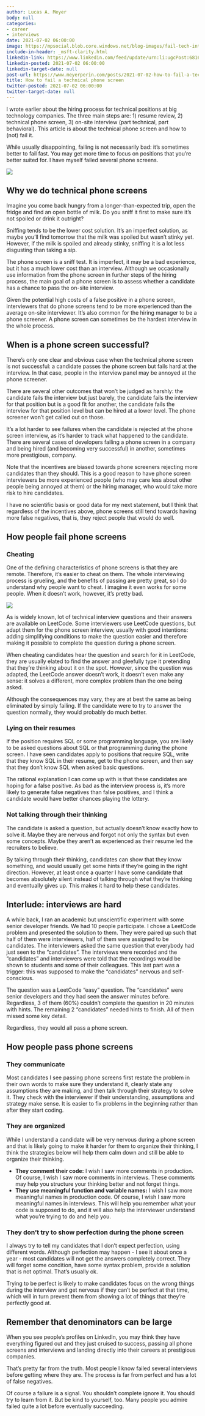 ```yaml
---
author: Lucas A. Meyer
body: null
categories:
- career
- interviews
date: 2021-07-02 06:00:00
image: https://mpsocial.blob.core.windows.net/blog-images/fail-tech-interview.jpg
include-in-header: _msft-clarity.html
linkedin-link: https://www.linkedin.com/feed/update/urn:li:ugcPost:6816590001338486785
linkedin-posted: 2021-07-02 06:00:00
linkedin-target-date: null
post-url: https://www.meyerperin.com/posts/2021-07-02-how-to-fail-a-technical-phone-screen.html
title: How to fail a technical phone screen
twitter-posted: 2021-07-02 06:00:00
twitter-target-date: null
---
```


I wrote earlier about the hiring process for technical positions at big technology companies. The three main steps are: 1) resume review, 2) technical phone screen, 3) on-site interview (part technical, part behavioral). This article is about the technical phone screen and how to (not) fail it.

While usually disappointing, failing is not necessarily bad: it's sometimes better to fail fast. You may get more time to focus on positions that you're better suited for. I have myself failed several phone screens.

![](https://mpsocial.blob.core.windows.net/blog-images/sql-tweet.png)

## Why we do technical phone screens
Imagine you come back hungry from a longer-than-expected trip, open the fridge and find an open bottle of milk. Do you sniff it first to make sure it's not spoiled or drink it outright?

Sniffing tends to be the lower cost solution. It's an imperfect solution, as maybe you'll find tomorrow that the milk was spoiled but wasn't stinky yet. However, if the milk is spoiled and already stinky, sniffing it is a lot less disgusting than taking a sip.

The phone screen is a sniff test. It is imperfect, it may be a bad experience, but it has a much lower cost than an interview. Although we occasionally use information from the phone screen in further steps of the hiring process, the main goal of a phone screen is to assess whether a candidate has a chance to pass the on-site interview.

Given the potential high costs of a false positive in a phone screen, interviewers that do phone screens tend to be more experienced than the average on-site interviewer. It's also common for the hiring manager to be a phone screener. A phone screen can sometimes be the hardest interview in the whole process.

## When is a phone screen successful?
There's only one clear and obvious case when the technical phone screen is not successful: a candidate passes the phone screen but fails hard at the interview. In that case, people in the interview panel may be annoyed at the phone screener.

There are several other outcomes that won't be judged as harshly: the candidate fails the interview but just barely, the candidate fails the interview for that position but is a good fit for another, the candidate fails the interview for that position level but can be hired at a lower level. The phone screener won't get called out on those.

It's a lot harder to see failures when the candidate is rejected at the phone screen interview, as it's harder to track what happened to the candidate. There are several cases of developers failing a phone screen in a company and being hired (and becoming very successful) in another, sometimes more prestigious, company.

Note that the incentives are biased towards phone screeners rejecting more candidates than they should. This is a good reason to have phone screen interviewers be more experienced people (who may care less about other people being annoyed at them) or the hiring manager, who would take more risk to hire candidates.

I have no scientific basis or good data for my next statement, but I think that regardless of the incentives above, phone screens still tend towards having more false negatives, that is, they reject people that would do well.

## How people fail phone screens

### Cheating
One of the defining characteristics of phone screens is that they are remote. Therefore, it's easier to cheat on them. The whole interviewing process is grueling, and the benefits of passing are pretty great, so I do understand why people want to cheat. I imagine it even works for some people. When it doesn't work, however, it's pretty bad.

![](https://mpsocial.blob.core.windows.net/blog-images/cheating.png)

As is widely known, lot of technical interview questions and their answers are available on LeetCode. Some interviewers use LeetCode questions, but adapt them for the phone screen interview, usually with good intentions: adding simplifying conditions to make the question easier and therefore making it possible to complete the question during a phone screen.

When cheating candidates hear the question and search for it in LeetCode, they are usually elated to find the answer and gleefully type it pretending that they're thinking about it on the spot. However, since the question was adapted, the LeetCode answer doesn't work, it doesn't even make any sense: it solves a different, more complex problem than the one being asked.

Although the consequences may vary, they are at best the same as being eliminated by simply failing. If the candidate were to try to answer the question normally, they would probably do much better.

### Lying on their resumes
If the position requires SQL or some programming language, you are likely to be asked questions about SQL or that programming during the phone screen. I have seen candidates apply to positions that require SQL, write that they know SQL in their resume, get to the phone screen, and then say that they don't know SQL when asked basic questions.

The rational explanation I can come up with is that these candidates are hoping for a false positive. As bad as the interview process is, it's more likely to generate false negatives than false positives, and I think a candidate would have better chances playing the lottery.

### Not talking through their thinking

The candidate is asked a question, but actually doesn't know exactly how to solve it. Maybe they are nervous and forgot not only the syntax but even some concepts. Maybe they aren't as experienced as their resume led the recruiters to believe.

By talking through their thinking, candidates can show that they know something, and would usually get some hints if they're going in the right direction. However, at least once a quarter I have some candidate that becomes absolutely silent instead of talking through what they're thinking and eventually gives up. This makes it hard to help these candidates.

## Interlude: interviews are hard

A while back, I ran an academic but unscientific experiment with some senior developer friends. We had 10 people participate. I chose a LeetCode problem and presented the solution to them. They were paired up such that half of them were interviewers, half of them were assigned to be candidates. The interviewers asked the same question that everybody had just seen to the "candidates". The interviews were recorded and the "candidates" and interviewers were told that the recordings would be shown to students and some of their colleagues. This last part was a trigger: this was supposed to make the "candidates" nervous and self-conscious.

The question was a LeetCode "easy" question. The "candidates" were senior developers and they had seen the answer minutes before. Regardless, 3 of them (60%) couldn't complete the question in 20 minutes with hints. The remaining 2 "candidates" needed hints to finish. All of them missed some key detail.

Regardless, they would all pass a phone screen.

## How people pass phone screens

### They communicate
Most candidates I see passing phone screens first restate the problem in their own words to make sure they understand it, clearly state any assumptions they are making, and then talk through their strategy to solve it. They check with the interviewer if their understanding, assumptions and strategy make sense. It is easier to fix problems in the beginning rather than after they start coding.

### They are organized
While I understand a candidate will be very nervous during a phone screen and that is likely going to make it harder for them to organize their thinking, I think the strategies below will help them calm down and still be able to organize their thinking.

- **They comment their code:**  I wish I saw more comments in production. Of course, I wish I saw more comments in interviews. These comments may help you structure your thinking better and not forget things.
- **They use meaningful function and variable names:** I wish I saw more meaningful names in production code. Of course, I wish I saw more meaningful names in interviews. This will help you remember what your code is supposed to do, and it will also help the interviewer understand what you're trying to do and help you.

### They don't try to show perfection during the phone screen
I always try to tell my candidates that I don't expect perfection, using different words. Although perfection may happen - I see it about once a year - most candidates will not get the answers completely correct. They will forget some condition, have some syntax problem, provide a solution that is not optimal. That's usually ok.

Trying to be perfect is likely to make candidates focus on the wrong things during the interview and get nervous if they can't be perfect at that time, which will in turn prevent them from showing a lot of things that they're perfectly good at.

## Remember that denominators can be large
When you see people's profiles on LinkedIn, you may think they have everything figured out and they just cruised to success, passing all phone screens and interviews and landing directly into their careers at prestigious companies.

That's pretty far from the truth. Most people I know failed several interviews before getting where they are. The process is far from perfect and has a lot of false negatives.

Of course a failure is a signal. You shouldn't complete ignore it. You should try to learn from it. But be kind to yourself, too. Many people you admire failed quite a lot before eventually succeeding.
